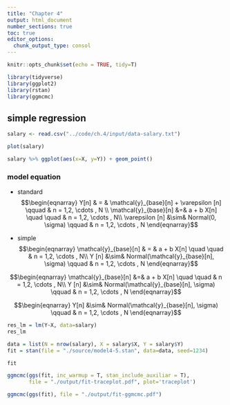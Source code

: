 ```yaml
---
title: "Chapter 4"
output: html_document
number_sections: true
toc: true
editor_options:
  chunk_output_type: consol
---
```


```r
knitr::opts_chunk$set(echo = TRUE, tidy=T)
```

```r
library(tidyverse)
library(ggplot2)
library(rstan)
library(ggmcmc)
```


## simple regression
```r
salary <- read.csv("../code/ch.4/input/data-salary.txt")
```

```r
plot(salary)
```
```r
salary %>% ggplot(aes(x=X, y=Y)) + geom_point()
```

### model equation
- standard
$$\begin{eqnarray}
Y[n] & = & \mathcal{y}_{base}[n] + \varepsilon [n] \qquad & n = 1,2, \cdots , N \\
\mathcal{y}_{base}[n] &=& a + b X[n] \quad \quad & n = 1,2, \cdots , N\\
\varepsilon [n] &\sim& Normal(0, \sigma) \qquad & n = 1,2, \cdots , N
\end{eqnarray}$$

- simple
$$\begin{eqnarray}
\mathcal{y}_{base}[n] & = & a + b X[n] \quad \quad & n = 1,2, \cdots , N\\
Y [n] &\sim& Normal(\mathcal{y}_{base}[n], \sigma) \qquad & n = 1,2, \cdots , N
\end{eqnarray}$$

$$\begin{eqnarray}
\mathcal{y}_{base}[n] &=& a + b X[n] \quad \quad & n = 1,2, \cdots , N\\
Y [n] &\sim& Normal(\mathcal{y}_{base}[n], \sigma) \qquad & n = 1,2, \cdots , N
\end{eqnarray}$$

$$\begin{eqnarray}
Y[n] &\sim& Normal(\mathcal{y}_{base}[n], \sigma) \qquad & n = 1,2, \cdots , N
\end{eqnarray}$$


```r
res_lm = lm(Y~X, data=salary)
res_lm
```

```r
data = list(N = nrow(salary), X = salary$X, Y = salary$Y)
fit = stan(file = "./source/model4-5.stan", data=data, seed=1234)

fit
```

```r
ggmcmc(ggs(fit, inc_warmup = T, stan_include_auxiliar = T),
       file = "./output/fit-traceplot.pdf", plot='traceplot')

ggmcmc(ggs(fit), file = "./output/fit-ggmcmc.pdf")
```

